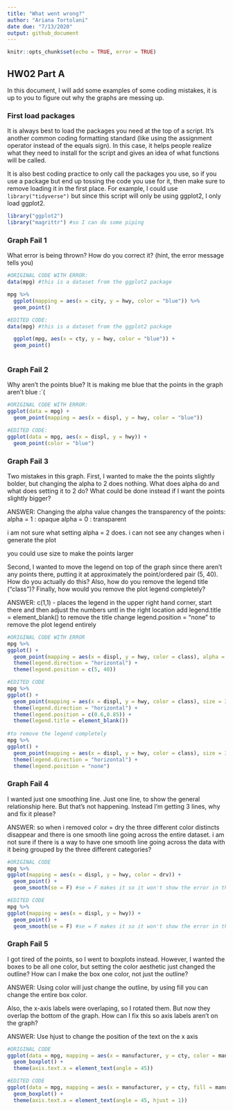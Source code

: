 ```yaml
---
title: "What went wrong?"
author: "Ariana Tortolani"
date due: "7/13/2020"
output: github_document
---
```


```r
knitr::opts_chunk$set(echo = TRUE, error = TRUE)
```

## HW02 Part A

In this document, I will add some examples of some coding mistakes, it is up to you to figure out why the graphs are messing up. 

### First load packages

It is always best to load the packages you need at the top of a script. It's another common coding formatting standard (like using the assignment operator instead of the equals sign). In this case, it helps people realize what they need to install for the script and gives an idea of what functions will be called. 

It is also best coding practice to only call the packages you use, so if you use a package but end up tossing the code you use for it, then make sure to remove loading it in the first place. For example, I could use `library("tidyverse")` but since this script will only be using ggplot2, I only load ggplot2.

```r
library("ggplot2")
library("magrittr") #so I can do some piping
```


### Graph Fail 1

What error is being thrown? How do you correct it? (hint, the error message tells you)

```r

#ORIGINAL CODE WITH ERROR:
data(mpg) #this is a dataset from the ggplot2 package

mpg %>% 
  ggplot(mapping = aes(x = city, y = hwy, color = "blue")) %>% 
  geom_point()

#EDITED CODE:
data(mpg) #this is a dataset from the ggplot2 package

  ggplot(mpg, aes(x = cty, y = hwy, color = "blue")) + 
  geom_point()
  
```

### Graph Fail 2
Why aren't the points blue? It is making me blue that the points in the graph aren't blue :`(
```r

#ORIGINAL CODE WITH ERROR:
ggplot(data = mpg) + 
  geom_point(mapping = aes(x = displ, y = hwy, color = "blue"))

#EDITED CODE:
ggplot(data = mpg, aes(x = displ, y = hwy)) + 
  geom_point(color = "blue")

```


### Graph Fail 3
Two mistakes in this graph. First, I wanted to make the the points slightly bolder, but changing the alpha to 2 does nothing. What does alpha do and what does setting it to 2 do? What could be done instead if I want the points slightly bigger? 

ANSWER: 
Changing the alpha value changes the transparency of the points:
  alpha = 1 : opaque 
  alpha = 0 : transparent
  
  i am not sure what setting alpha = 2 does.  i can not see any changes when i generate the plot
  
  you could use size to make the points larger

Second, I wanted to move the legend on top of the graph since there aren't any points there, putting it at approximately the point/ordered pair (5, 40). How do you actually do this? Also, how do you remove the legend title ("class")? Finally, how would you remove the plot legend completely?

ANSWER:
  c(1,1) - places the legend in the upper right hand corner, start there and then adjust the numbers untl in the right location
  add legend.title = element_blank() to remove the title
  change legend.position = "none" to remove the plot legend entirely
```r
#ORIGINAL CODE WITH ERROR
mpg %>% 
ggplot() + 
  geom_point(mapping = aes(x = displ, y = hwy, color = class), alpha = 2) + 
  theme(legend.direction = "horizontal") + 
  theme(legend.position = c(5, 40))

#EDITED CODE
mpg %>% 
ggplot() + 
  geom_point(mapping = aes(x = displ, y = hwy, color = class), size = 3) + 
  theme(legend.direction = "horizontal") + 
  theme(legend.position = c(0.6,0.85)) +
  theme(legend.title = element_blank())
  
#to remove the legend completely
mpg %>% 
ggplot() + 
  geom_point(mapping = aes(x = displ, y = hwy, color = class), size = 3) + 
  theme(legend.direction = "horizontal") + 
  theme(legend.position = "none")

```


### Graph Fail 4
I wanted just one smoothing line. Just one line, to show the general relationship here. But that's not happening. Instead I'm getting 3 lines, why and fix it please?

ANSWER:
so when i removed color = dry the three different color distincts disappear and there is one smooth line going across the entire dataset.  i am not sure if there is a way to have one smooth line going across the data with it being grouped by the three different categories?

```r
#ORIGINAL CODE
mpg %>% 
ggplot(mapping = aes(x = displ, y = hwy, color = drv)) + 
  geom_point() + 
  geom_smooth(se = F) #se = F makes it so it won't show the error in the line of fit

#EDITED CODE
mpg %>% 
ggplot(mapping = aes(x = displ, y = hwy)) + 
  geom_point() + 
  geom_smooth(se = F) #se = F makes it so it won't show the error in the line of fit
```

### Graph Fail 5
I got tired of the points, so I went to boxplots instead. However, I wanted the boxes to be all one color, but setting the color aesthetic just changed the outline? How can I make the box one color, not just the outline? 

ANSWER:
Using color will just change the outline, by using fill you can change the entire box color.

Also, the x-axis labels were overlaping, so I rotated them. But now they overlap the bottom of the graph. How can I fix this so axis labels aren't on the graph?

ANSWER:
Use hjust to change the position of the text on the x axis


```r
#ORIGINAL CODE
ggplot(data = mpg, mapping = aes(x = manufacturer, y = cty, color = manufacturer)) + 
  geom_boxplot() + 
  theme(axis.text.x = element_text(angle = 45))

#EDITED CODE
ggplot(data = mpg, mapping = aes(x = manufacturer, y = cty, fill = manufacturer)) + 
  geom_boxplot() + 
  theme(axis.text.x = element_text(angle = 45, hjust = 1))
```



